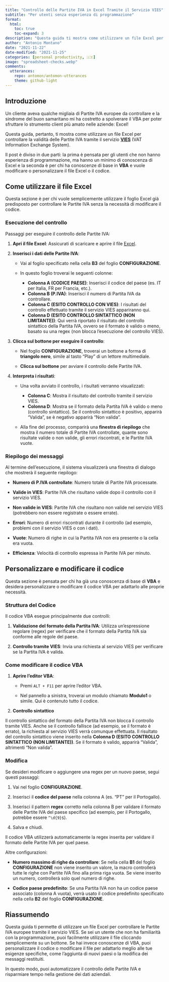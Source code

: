 ```yaml
---
title: "Controllo delle Partite IVA in Excel Tramite il Servizio VIES"
subtitle: "Per utenti senza esperienza di programmazione"
format:
  html:
    toc: true
    toc-expand: 3
description: "Questa guida ti mostra come utilizzare un file Excel per controllare la validità delle Partite IVA tramite il servizio VIES (VAT Information Exchange System)."
author: "Antonio Montano"
date: "2021-11-22"
date-modified: "2021-11-25"
categories: [personal productivity, 🇮🇹]
image: "spreadsheet-checks.webp"
comments: 
  utterances:
    repo: antomon/antomon-utterances
    theme: github-light
---
```


## Introduzione

Un cliente aveva qualche migliaia di Partite IVA europee da controllare e la sindrome del buon samaritano mi ha costretto a spolverare il VBA per poter sfruttare lo strumento client più amato nelle aziende: Excel! 

Questa guida, pertanto, ti mostra come utilizzare un file Excel per controllare la validità delle Partite IVA tramite il servizio [**VIES**](https://ec.europa.eu/taxation_customs/vies/#/vat-validation) (VAT Information Exchange System). 

Il post è diviso in due parti: la prima è pensata per gli utenti che non hanno esperienza di programmazione, ma hanno un minimo di conoscenza di Excel e la seconda è per chi ha conoscenze di base in **VBA** e vuole modificare o personalizzare il file Excel o il codice.

## Come utilizzare il file Excel

Questa sezione è per chi vuole semplicemente utilizzare il foglio Excel già predisposto per controllare le Partite IVA senza la necessità di modificare il codice.

### Esecuzione del controllo

Passaggi per eseguire il controllo delle Partite IVA: 

1. **Apri il file Excel**: Assicurati di scaricare e aprire il file [Excel](CONTROLLO-PARTITE-IVA-CON-VIES.xlsm).

2. **Inserisci i dati delle Partite IVA**:

   - Vai al foglio specificato nella cella **B3** del foglio **CONFIGURAZIONE**.

   - In questo foglio troverai le seguenti colonne:

     - **Colonna A (CODICE PAESE)**: Inserisci il codice del paese (es. IT per Italia, FR per Francia, etc.).
     - **Colonna B (P.IVA)**: Inserisci il numero di Partita IVA da controllare.
     - **Colonna C (ESITO CONTROLLO CON VIES)**: I risultati del controllo effettuato tramite il servizio VIES appariranno qui.
     - **Colonna D (ESITO CONTROLLO SINTATTICO (NON LIMITANTE))**: Qui verrà riportato il risultato del controllo sintattico della Partita IVA, ovvero se il formato è valido o meno, basato su una regex (non blocca l'esecuzione del controllo VIES).

3. **Clicca sul bottone per eseguire il controllo**:

   - Nel foglio **CONFIGURAZIONE**, troverai un bottone a forma di **triangolo nero**, simile al tasto "Play" di un lettore multimediale.
  
   - **Clicca sul bottone** per avviare il controllo delle Partite IVA.

4. **Interpreta i risultati**:

   - Una volta avviato il controllo, i risultati verranno visualizzati:

     - **Colonna C**: Mostra il risultato del controllo tramite il servizio VIES.
     - **Colonna D**: Mostra se il formato della Partita IVA è valido o meno (controllo sintattico). Se il controllo sintattico è positivo, apparirà "Valida", se è negativo apparirà "Non valida".

   - Alla fine del processo, comparirà una **finestra di riepilogo** che mostra il numero totale di Partite IVA controllate, quante sono risultate valide o non valide, gli errori riscontrati, e le Partite IVA vuote.

### Riepilogo dei messaggi 

Al termine dell'esecuzione, il sistema visualizzerà una finestra di dialogo che mostrerà il seguente riepilogo:

- **Numero di P.IVA controllate**: Numero totale di Partite IVA processate.

- **Valide in VIES**: Partite IVA che risultano valide dopo il controllo con il servizio VIES.

- **Non valide in VIES**: Partite IVA che risultano non valide nel servizio VIES (potrebbero non essere registrate o essere errate).

- **Errori**: Numero di errori riscontrati durante il controllo (ad esempio, problemi con il servizio VIES o con i dati).

- **Vuote**: Numero di righe in cui la Partita IVA non era presente o la cella era vuota.

- **Efficienza**: Velocità di controllo espressa in Partite IVA per minuto.

## Personalizzare e modificare il codice

Questa sezione è pensata per chi ha già una conoscenza di base di **VBA** e desidera personalizzare o modificare il codice VBA per adattarlo alle proprie necessità.

### Struttura del Codice

Il codice VBA esegue principalmente due controlli:

1. **Validazione del formato della Partita IVA**: Utilizza un’espressione regolare (regex) per verificare che il formato della Partita IVA sia conforme alle regole del paese.

2. **Controllo tramite VIES**: Invia una richiesta al servizio VIES per verificare se la Partita IVA è valida.

### Come modificare il codice VBA

1. **Aprire l'editor VBA**:

   - Premi `ALT + F11` per aprire l'editor VBA.

   - Nel pannello a sinistra, troverai un modulo chiamato **Modulo1** o simile. Qui è contenuto tutto il codice.

2. **Controllo sintattico**

  Il controllo sintattico del formato della Partita IVA non blocca il controllo tramite VIES. Anche se il controllo fallisce (ad esempio, se il formato è errato), la richiesta al servizio VIES verrà comunque effettuata. Il risultato del controllo sintattico viene inserito nella **Colonna D (ESITO CONTROLLO SINTATTICO (NON LIMITANTE))**. Se il formato è valido, apparirà "Valida", altrimenti "Non valida".

### Modifica 

Se desideri modificare o aggiungere una regex per un nuovo paese, segui questi passaggi:

1. Vai nel foglio **CONFIGURAZIONE**.

2. Inserisci il **codice del paese** nella colonna A (es. "PT" per il Portogallo).

3. Inserisci il pattern **regex** corretto nella colonna B per validare il formato delle Partite IVA del paese specifico (ad esempio, per il Portogallo, potrebbe essere `^\d{9}$`).

4. Salva e chiudi.

Il codice VBA utilizzerà automaticamente la regex inserita per validare il formato delle Partite IVA per quel paese.

Altre configurazioni:

- **Numero massimo di righe da controllare**: Se nella cella **B1** del foglio **CONFIGURAZIONE** non viene inserito un valore, la macro controllerà tutte le righe con Partite IVA fino alla prima riga vuota. Se viene inserito un numero, controllerà solo quel numero di righe.

- **Codice paese predefinito**: Se una Partita IVA non ha un codice paese associato (colonna A vuota), verrà usato il codice predefinito specificato nella cella **B2** del foglio **CONFIGURAZIONE**.

## Riassumendo

Questa guida ti permette di utilizzare un file Excel per controllare le Partite IVA europee tramite il servizio VIES. Se sei un utente che non ha familiarità con la programmazione, puoi facilmente utilizzare il file cliccando semplicemente su un bottone. Se hai invece conoscenze di VBA, puoi personalizzare il codice o modificare il file per adattarlo meglio alle tue esigenze specifiche, come l’aggiunta di nuovi paesi o la modifica dei messaggi restituiti.

In questo modo, puoi automatizzare il controllo delle Partite IVA e risparmiare tempo nella gestione dei dati aziendali.